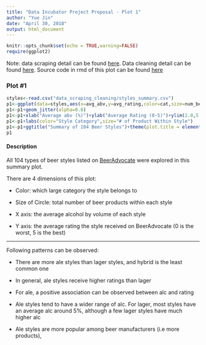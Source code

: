 ```yaml
---
title: "Data Incubator Project Proposal - Plot 1"
author: "Yue Jin"
date: "April 30, 2018"
output: html_document
---
```


```r
knitr::opts_chunk$set(echo = TRUE,warning=FALSE)
require(ggplot2)
```

Note: data scraping detail can be found [here](https://github.com/yjin910517/data_incubator/blob/master/data_scraping_cleaning/data_scraping.html). Data cleaning detail can be found [here](https://github.com/yjin910517/data_incubator/blob/master/data_scraping_cleaning/style_data_cleaning.R). Source code in rmd of this plot can be found [here](https://github.com/yjin910517/data_incubator/blob/master/plot1.Rmd)

### Plot #1
```r
styles<-read.csv("data_scraping_cleaning/styles_summary.csv")
p1<-ggplot(data=styles,aes(x=avg_abv,y=avg_rating,color=cat,size=num_beer))
p1<-p1+geom_jitter(alpha=0.8)
p1<-p1+xlab("Average abv (%)")+ylab("Average Rating (0-5)")+ylim(2.0,5.0)
p1<-p1+labs(color="Style Category",size="# of Product Within Style")
p1<-p1+ggtitle("Summary of 104 Beer Styles")+theme(plot.title = element_text(hjust = 0.5))
p1
```

#### Description

All 104 types of beer styles listed on [BeerAdvocate](https://www.beeradvocate.com/beer/style/) were explored in this summary plot. 

There are 4 dimensions of this plot:

- Color: which large category the style belongs to

- Size of Circle: total number of beer products within each style

- X axis: the average alcohol by volume of each style

- Y axis: the average rating the style received on BeerAdvocate (0 is the worst, 5 is the best)

------------------------

Following patterns can be observed:

- There are more ale styles than lager styles, and hybrid is the least common one

- In general, ale styles receive higher ratings than lager

- For ale, a positive association can be observed between alc and rating

- Ale styles tend to have a wider range of alc. For lager, most styles have an average alc around 5%, although a few lager styles have much higher alc

- Ale styles are more popular among beer manufacturers (i.e more products), 

